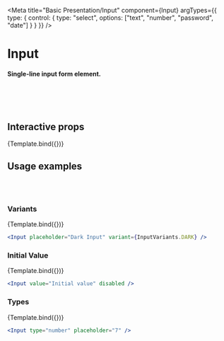 
<Meta
  title="Basic Presentation/Input"
  component={Input}
  argTypes={{
    type: {
      control: {
        type: "select",
        options: ["text", "number", "password", "date"]
      }
    }
  }}
/>

# Input

#### Single-line input form element.

<br />
<br />
<br />

## Interactive props


<Canvas>
  <Story
    name="Default"
    args={{
      placeholder: "Interactive Input",
      disabled: false,
      type: "text"
    }}
  >
    {Template.bind({})}
  </Story>
</Canvas>

<ArgsTable story="Default" />

## Usage examples

<br />
<br />

### Variants

<Canvas>
  <Story
    name="Variants"
    args={{ placeholder: "Dark Input", variant: InputVariants.DARK }}
  >
    {Template.bind({})}
  </Story>
</Canvas>

```jsx
<Input placeholder="Dark Input" variant={InputVariants.DARK} />
```

### Initial Value

<Canvas>
  <Story name="Initial Value" args={{ value: "Initial value", disabled: true }}>
    {Template.bind({})}
  </Story>
</Canvas>

```jsx
<Input value="Initial value" disabled />
```

### Types

<Canvas>
  <Story name="Types" args={{ type: "number", placeholder: 7 }}>
    {Template.bind({})}
  </Story>
</Canvas>

```jsx
<Input type="number" placeholder="7" />
```
